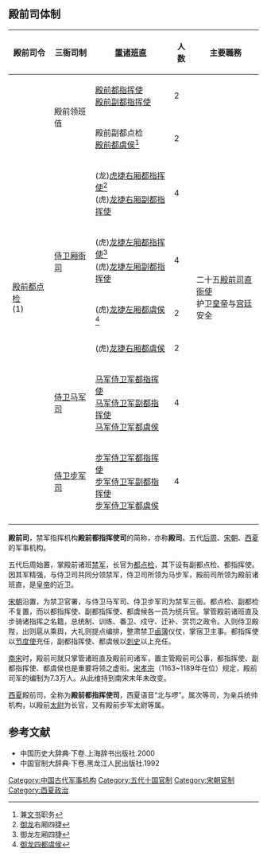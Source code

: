 ==殿前司体制==

{| class="wikitable"
|-
!殿前司令
!三衙司制
![[内殿直|置诸班直]]
!人数
!主要職務
|-
|rowspan="8"|[[殿前都点检|殿前都点检]]<br>(1)
|rowspan="2"|殿前领班值
|[[殿前都指挥使|殿前都指挥使]]<br>[[殿前副都指挥使|殿前副都指挥使]]
|2
|rowspan="8"|二十五[[殿前司|殿前司]][[直衙使|直衙使]]<br>护卫[[皇帝|皇帝]]与[[宫廷|宫廷]]安全
|-

|殿前副都点检<br>[[殿前都虞侯|殿前都虞侯]]<ref>兼[[秘书|文书]]职务</ref>
|2
|-
|rowspan="4"|[[侍卫厢衙司|侍卫厢衙司]]
|(龙)[[虎捷右厢都指挥使|虎捷右厢都指挥使]]<ref>[[御龙|御龙]]右厢四捷</ref><br>(虎)[[龙捷右厢副都指挥使|龙捷右厢副都指挥使]]
|4
|-

|(虎)[[龙捷左厢都指挥使|龙捷左厢都指挥使]]<ref>御龙左厢四捷</ref><br>(虎)[[龙捷左厢副都指挥使|龙捷左厢副都指挥使]]
|4
|-

|(虎)[[龙捷左厢都虞侯|龙捷左厢都虞侯]]<ref>[[御龙四都虞侯|御龙四都虞侯]]</ref>
|2
|-

|(虎)[[龙捷右厢都虞侯|龙捷右厢都虞侯]]
|2
|-
|[[侍卫马军司|侍卫马军司]]
|[[马军侍卫军都指挥使|马军侍卫军都指挥使]]<br>[[马军侍卫军副都指挥使|马军侍卫军副都指挥使]]<br>[[马军侍卫军都虞侯|马军侍卫军都虞侯]]
|4
|-
|[[侍卫步军司|侍卫步军司]]
|[[步军侍卫军都指挥使|步军侍卫军都指挥使]]<br>[[步军侍卫军副都指挥使|步军侍卫军副都指挥使]]<br>[[步军侍卫军都虞侯|步军侍卫军都虞侯]]
|4
|-
|}
'''殿前司'''，禁军指挥机构'''殿前都指挥使司'''的简称，亦称'''殿司'''。五代[[后周|后周]]、[[宋朝|宋朝]]、[[西夏|西夏]]的军事机构。

五代后周始置，掌殿前诸班[[禁军|禁军]]，长官为[[都点检|都点检]]，其下设有副都点检、都指挥使。因其军精强，与侍卫司共同分领禁军，侍卫司所领为马步军，殿前司所领为殿前诸班直，是[[皇帝|皇帝]]的近卫。

[[宋朝|宋朝]]沿置，为禁卫官署，与侍卫马军司、侍卫步军司为禁军三衙。都点检、副都检不复置，而以都指挥使、副都指挥使、都虞候各一员为统兵官。掌管殿前诸班直及步骑诸指挥之名籍，总统制、训练、番卫、戍守、迁补、赏罚之政令。入则侍卫殿陛，出则扈从乘舆，大礼则提点编排，整肃禁卫[[鹵簿|鹵簿]]仪仗，掌宿卫主事。都指挥使以[[节度使|节度使]]充任，副都指挥使、都虞候以[[刺史|刺史]]以上充任。

[[南宋|南宋]]时，殿前司就只掌管诸班直及殿前司诸军，置主管殿前司公事，都指挥使、副都指挥使、都虞侯也是重要将领之虚衔。[[宋孝宗|宋孝宗]]（1163~1189年在位）规定，殿前司军的编制为7.3万人。从此维持到南宋末年未改变。

[[西夏|西夏]]殿前司，全称为'''殿前都指挥使司'''，西夏语音“北与啰”。属次等司，为亲兵统帅机构，以殿前[[太尉|太尉]]为长官，又有殿前步军太尉等属。

== 参考文献 ==
*中国历史大辞典·下卷.上海辞书出版社.2000
*中国官制大辞典·下卷.黑龙江人民出版社.1992
{{DEFAULTSORT:D}}
[[Category:中国古代军事机构|Category:中国古代军事机构]]
[[Category:五代十国官制|Category:五代十国官制]]
[[Category:宋朝官制|Category:宋朝官制]]
[[Category:西夏政治|Category:西夏政治]]